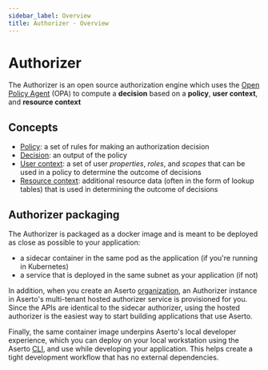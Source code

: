 ```yaml
---
sidebar_label: Overview
title: Authorizer - Overview
---
```


# Authorizer

The Authorizer is an open source authorization engine which uses the
[Open Policy Agent](https://www.openpolicyagent.org) (OPA) to
compute a **decision** based on a **policy**,
**user context**, and **resource context**

## Concepts

- [Policy](../policy/overview): a set of rules for making an authorization decision
- [Decision](../policy/overview#decision): an output of the policy
- [User context](../policy/overview#user-context): a set of user _properties_, _roles_, and _scopes_ that can be used in a policy to determine the outcome of decisions
- [Resource context](../policy/overview#resource-context): additional resource data (often in the form of lookup tables) that is used in determining the outcome of decisions

## Authorizer packaging

The Authorizer is packaged as a docker image and is meant to be deployed as close as possible
to your application:

- a sidecar container in the same pod as the application (if you're running in Kubernetes)
- a service that is deployed in the same subnet as your application (if not)

In addition, when you create an Aserto [organization](../organization), an Authorizer instance
in Aserto's multi-tenant hosted authorizer service is provisioned for you. Since the APIs are identical to 
the sidecar authorizer, using the hosted authorizer is the easiest way to start building applications that 
use Aserto.

Finally, the same container image underpins Aserto's local developer experience, which you can
deploy on your local workstation using the Aserto [CLI](/docs/command-line-interface/introduction), and
use while developing your application. This helps create a tight development workflow that has no
external dependencies.